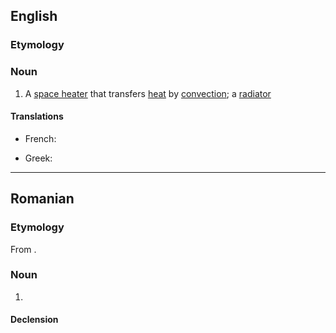 ==English==
{{wikipedia|dab=convector}}

===Etymology===
{{suffix|en|convect|or}}

===Noun===
{{en-noun}}

# A [[space heater]] that transfers [[heat]] by [[convection]]; a [[radiator]]

====Translations====
{{trans-top|space heater}}
* French: {{t+|fr|convecteur|m}}
{{trans-mid}}
* Greek: {{t+|el|θερμοπομπός|m}}
{{trans-bottom}}

----

==Romanian==

===Etymology===
From {{bor|ro|fr|convecteur}}.

===Noun===
{{ro-noun|n|convectoare}}

# {{l|en|convector}}

====Declension====
{{ro-noun-n|pl=convectoare}}